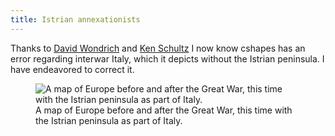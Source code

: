 ```yaml
---
title: Istrian annexationists
---
```


Thanks to [David Wondrich](https://staging.bsky.app/profile/davidwondrich.bsky.social/post/3kfg2v36xfm2shttps://staging.bsky.app/profile/davidwondrich.bsky.social/post/3kfg2v36xfm2s) and [Ken Schultz](https://staging.bsky.app/profile/kschultz.bsky.social/post/3kfgrs2qmma2f) I now know cshapes has an error regarding interwar Italy, which it depicts without the Istrian peninsula. I have endeavored to correct it.

![A map of Europe before and after the Great War, this time with the Istrian peninsula as part of Italy.](eurs.png)
